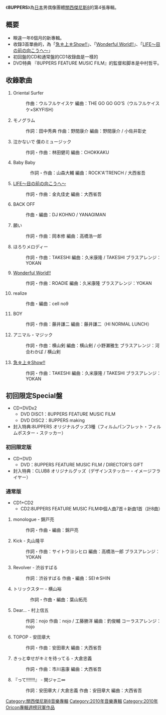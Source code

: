 {{Unreferenced|time=2019-10-25}}
{{Rough translation|time=2019-10-25}}
{{Infobox Album 
| Name           = 8UPPERS
| Artist         = [[關西傑尼斯8|關西傑尼斯8]]
| Type           = 專輯
| Released       = 2010年10月20日
| Recorded       = 
| Genre          = [[J-POP|J-POP]]（[[演歌・歌謠曲|演歌・歌謠曲]]）
| Length         = 
| Label          = [[IMPERIAL_RECORDS|IMPERIAL RECORDS]]
| Producer       = 
| Chart position = * 周榜最高第1名（[[Oricon|Oricon]]）
* 2010年10月月榜第2名（Oricon）
* 2010年度年榜第27名（Oricon）
| Certification  = 
| Last album     = [[PUZZLE_(關西傑尼斯8專輯)|PUZZLE]]<br />（2009年）
| This album     = '''8UPPERS'''<br />（2010年）
| Next album     = [[FIGHT(關西傑尼斯8專輯)|FIGHT]]<br /> (2011年)
}}

《'''8UPPERS'''》為[[日本|日本]]男偶像團體[[關西傑尼斯8|關西傑尼斯8]]的第4張專輯。

== 概要 ==
* 睽違一年6個月的新專輯。
* 收錄3首單曲的，為「[[急☆上☆Show!!|急☆上☆Show!!]]」、「[[Wonderful_World!!|Wonderful World!!]]」、「[[LIFE～朝著眼前的方向～|LIFE〜目の前の向こうへ〜]]」
* 初回盤的CD和通常盤的CD1收錄曲是一樣的
* DVD特典 『8UPPERS FEATURE MUSIC FILM』的監督和脚本是中村哲平。

== 收錄歌曲 ==
# Oriental Surfer
#: 作曲：ウルフルケイスケ 編曲：THE GO GO GO'S（ウルフルケイスケ×SKYFISH）
# モノグラム
#: 作詞：田中秀典 作曲：野間康介 編曲：野間康介 / 小佐井彰史
# 泣かないで 僕のミュージック
#: 作詞・作曲：林田健司 編曲：CHOKKAKU
# Baby Baby
#:　作詞・作曲：山森大輔 編曲：ROCK'A'TRENCH / 大西省吾
# [[LIFE～朝著眼前的方向～|LIFE〜目の前の向こうへ〜]]
#: 作詞・作曲：金丸佳史 編曲：大西省吾
# BACK OFF
#: 作曲・編曲：DJ KOHNO / YANAGIMAN
# 願い
#: 作詞・作曲：岡本修 編曲：高橋浩一郎
# ほろりメロディー
#: 作詞・作曲：TAKESHI 編曲：久米康隆 / TAKESHI ブラスアレンジ：YOKAN
# [[Wonderful_World!!|Wonderful World!!]]
#: 作詞・作曲：ROADIE 編曲：久米康隆 ブラスアレンジ：YOKAN
# realize
#: 作曲・編曲：cell no9
# BOY
#: 作詞・作曲：藤井謙二 編曲：藤井謙二（HI NORMAL LUNCH）
# アニマル・マジック
#: 作詞・作曲：横山剣 編曲：横山剣 / 小野瀬雅生 ブラスアレンジ：河合わかば / 横山剣
# [[急☆上☆Show!!|急☆上☆Show!!]]
#: 作詞・作曲：TAKESHI 編曲：久米康隆 / TAKESHI ブラスアレンジ：YOKAN

== 初回限定Special盤 ==
* CD+DVDx2
** DVD DISC1：8UPPERS FEATURE MUSIC FILM
** DVD DISC2：8UPPERS making
* 封入特典:8UPPERS オリジナルグッズ3種（フィルムパンフレット・フィルムポスター・ステッカー）

=== 初回限定版 ===
* CD+DVD
**DVD：8UPPERS FEATURE MUSIC FILM / DIRECTOR'S GIFT
* 封入特典：CLUB8 オリジナルグッズ（デザインステッカー・イメージフライヤー）

=== 通常版 ===
*CD1+CD2
**CD2:8UPPERS FEATURE MUSIC FILM中個人曲7首＋新曲1首（計8曲）
# monologue - 錦戸亮
#: 作詞・作曲・編曲：錦戸亮
# Kick - 丸山隆平
#: 作詞・作曲：サイトウヨシヒロ 編曲：高橋浩一郎 ブラスアレンジ：YOKAN
# Revolver - 渋谷すばる
#: 作詞：渋谷すばる 作曲・編曲：SEI☆SHIN
# トリックスター - 横山裕
#:　作詞・作曲・編曲：葉山拓亮
# Dear... - 村上信五
#: 作詞：nojo 作曲：nojo / 工藤勝洋 編曲：釣俊輔 コーラスアレンジ：nojo
# TOPOP - 安田章大
#: 作詞・作曲：安田章大 編曲：大西省吾
# きっと幸せがキミを待ってる - 大倉忠義
#: 作詞・作曲：市川喜康 編曲：大西省吾
#『って!!!!!!!』 - 関ジャニ∞
#: 作詞：安田章大 / 大倉忠義 作曲：安田章大 編曲：大西省吾


{{關西傑尼斯8}}
{{Oricon專輯週榜冠軍 (2010年)|2010年11月1日}}

{{DEFAULTSORT:8UPPERS}}
[[Category:關西傑尼斯8音樂專輯|Category:關西傑尼斯8音樂專輯]]
[[Category:2010年音樂專輯|Category:2010年音樂專輯]]
[[Category:2010年Oricon專輯週榜冠軍作品|Category:2010年Oricon專輯週榜冠軍作品]]